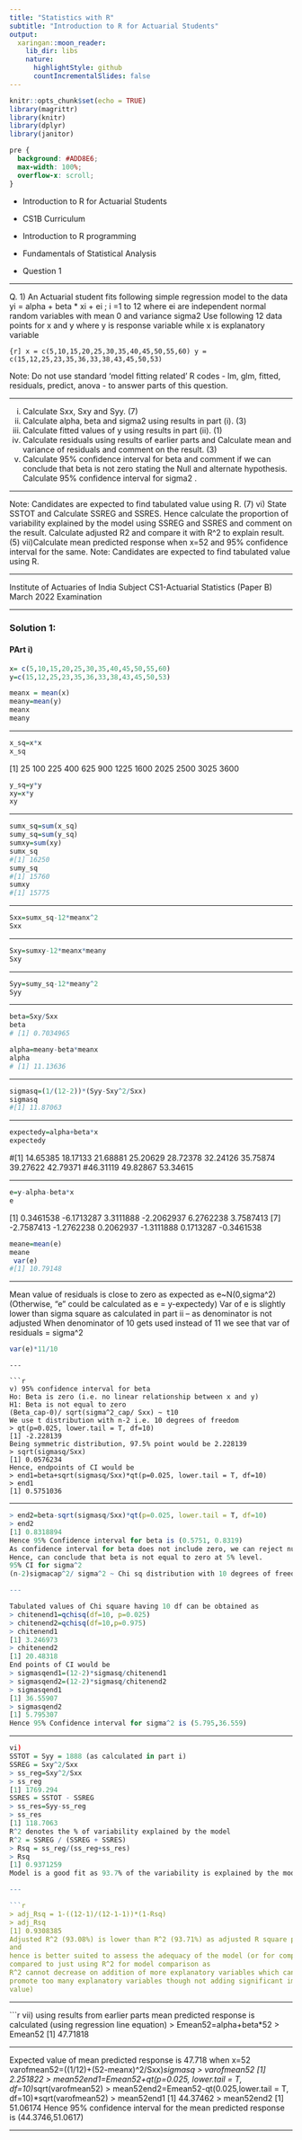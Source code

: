 ```yaml
---
title: "Statistics with R"
subtitle: "Introduction to R for Actuarial Students"
output:
  xaringan::moon_reader:
    lib_dir: libs
    nature:
      highlightStyle: github
      countIncrementalSlides: false
---
```


```r
knitr::opts_chunk$set(echo = TRUE)
library(magrittr)
library(knitr)
library(dplyr)
library(janitor)


```

```css
pre {
  background: #ADD8E6;
  max-width: 100%;
  overflow-x: scroll;
}
```

* Introduction to R for Actuarial Students

* CS1B Curriculum

* Introduction to R programming
* Fundamentals of Statistical Analysis

* Question 1

---

Q. 1) An Actuarial student fits following simple regression model to the data
yi = alpha + beta * xi + ei ; i =1 to 12
where ei are independent normal random variables with mean 0 and variance sigma2
Use following 12 data points for x and y 
where y is response variable while x is explanatory variable

```{r]
x = c(5,10,15,20,25,30,35,40,45,50,55,60)
y = c(15,12,25,23,35,36,33,38,43,45,50,53)
```

Note: Do not use standard ‘model fitting related’ R codes - lm, glm, fitted, residuals, 
predict, anova - to answer parts of this question.

---

i) Calculate Sxx, Sxy and Syy. (7)
ii) Calculate alpha, beta and sigma2
using results in part (i). (3)
iii) Calculate fitted values of y using results in part (ii). (1)
iv) Calculate residuals using results of earlier parts and Calculate mean and variance of 
residuals and comment on the result. (3)
v) Calculate 95% confidence interval for beta and comment if we can conclude that beta 
is not zero stating the Null and alternate hypothesis. Calculate 95% confidence interval 
for sigma2
.

--- 
 
Note: Candidates are expected to find tabulated value using R. (7)
vi) State SSTOT and Calculate SSREG and SSRES. Hence calculate the proportion of 
variability explained by the model using SSREG and SSRES and comment on the result. 
Calculate adjusted R2
and compare it with R^2 to explain result. (5)
vii)Calculate mean predicted response when x=52 and 95% confidence interval for the 
same. Note: Candidates are expected to find tabulated value using R. 

---

Institute of Actuaries of India
Subject CS1-Actuarial Statistics (Paper B)
March 2022 Examination

---


### Solution 1:

#### PArt i) 

```r
x= c(5,10,15,20,25,30,35,40,45,50,55,60)
y=c(15,12,25,23,35,36,33,38,43,45,50,53)
```

```r
meanx = mean(x)
meany=mean(y)
meanx
meany
```

---

```r
x_sq=x*x
x_sq
```

[1] 25 100 225 400 625 900 1225 1600 2025 2500 3025 3600
```r
y_sq=y*y
xy=x*y
xy
```

---

```r

sumx_sq=sum(x_sq)
sumy_sq=sum(y_sq)
sumxy=sum(xy)
sumx_sq
#[1] 16250
sumy_sq
#[1] 15760
sumxy
#[1] 15775
```

---

```r
Sxx=sumx_sq-12*meanx^2
Sxx
```

---

```r
Sxy=sumxy-12*meanx*meany
Sxy
```

---

```r
Syy=sumy_sq-12*meany^2
Syy

```

---


```r

beta=Sxy/Sxx
beta
# [1] 0.7034965

alpha=meany-beta*meanx
alpha
# [1] 11.13636

```

---


```r

sigmasq=(1/(12-2))*(Syy-Sxy^2/Sxx)
sigmasq
#[1] 11.87063


```

---


```r

expectedy=alpha+beta*x
expectedy

```

#[1] 14.65385 18.17133 21.68881 25.20629 28.72378 32.24126 35.75874 39.27622 42.79371 
#46.31119 49.82867 53.34615

---

```r

e=y-alpha-beta*x
e

```

[1] 0.3461538 -6.1713287 3.3111888 -2.2062937 6.2762238 3.7587413
[7] -2.7587413 -1.2762238 0.2062937 -1.3111888 0.1713287 -0.3461538


```r
meane=mean(e)
meane
 var(e)
#[1] 10.79148
```

---

Mean value of residuals is close to zero as expected as e~N(0,sigma^2)
(Otherwise, “e” could be calculated as e = y-expectedy)
Var of e is slightly lower than sigma square as calculated in part ii – as denominator is not adjusted
When denominator of 10 gets used instead of 11 we see that var of residuals = sigma^2 

```r
var(e)*11/10
```


```
---

```r

v) 95% confidence interval for beta
Ho: Beta is zero (i.e. no linear relationship between x and y)
H1: Beta is not equal to zero
(Beta_cap-0)/ sqrt(sigma^2_cap/ Sxx) ~ t10
We use t distribution with n-2 i.e. 10 degrees of freedom
> qt(p=0.025, lower.tail = T, df=10)
[1] -2.228139
Being symmetric distribution, 97.5% point would be 2.228139
> sqrt(sigmasq/Sxx)
[1] 0.0576234
Hence, endpoints of CI would be
> end1=beta+sqrt(sigmasq/Sxx)*qt(p=0.025, lower.tail = T, df=10)
> end1
[1] 0.5751036

```
---

```r

> end2=beta-sqrt(sigmasq/Sxx)*qt(p=0.025, lower.tail = T, df=10)
> end2
[1] 0.8318894
Hence 95% Confidence interval for beta is (0.5751, 0.8319)
As confidence interval for beta does not include zero, we can reject null hypothesis (viz. beta=0) and 
Hence, can conclude that beta is not equal to zero at 5% level.
95% CI for sigma^2
(n-2)sigmacap^2/ sigma^2 ~ Chi sq distribution with 10 degrees of freedom

---

Tabulated values of Chi square having 10 df can be obtained as
> chitenend1=qchisq(df=10, p=0.025)
> chitenend2=qchisq(df=10,p=0.975)
> chitenend1
[1] 3.246973
> chitenend2
[1] 20.48318
End points of CI would be
> sigmasqend1=(12-2)*sigmasq/chitenend1
> sigmasqend2=(12-2)*sigmasq/chitenend2
> sigmasqend1
[1] 36.55907
> sigmasqend2
[1] 5.795307
Hence 95% Confidence interval for sigma^2 is (5.795,36.559)

```
---

```r

vi)
SSTOT = Syy = 1888 (as calculated in part i)
SSREG = Sxy^2/Sxx 
> ss_reg=Sxy^2/Sxx
> ss_reg
[1] 1769.294
SSRES = SSTOT - SSREG
> ss_res=Syy-ss_reg
> ss_res
[1] 118.7063
R^2 denotes the % of variability explained by the model
R^2 = SSREG / (SSREG + SSRES)
> Rsq = ss_reg/(ss_reg+ss_res)
> Rsq
[1] 0.9371259
Model is a good fit as 93.7% of the variability is explained by the model.

---

```r

> adj_Rsq = 1-((12-1)/(12-1-1))*(1-Rsq)
> adj_Rsq
[1] 0.9308385
Adjusted R^2 (93.08%) is lower than R^2 (93.71%) as adjusted R square penalises for extra predictors 
and 
hence is better suited to assess the adequacy of the model (or for comparison between models) 
compared to just using R^2 for model comparison as 
R^2 cannot decrease on addition of more explanatory variables which can be undesirable (as it may 
promote too many explanatory variables though not adding significant improvement in the predicted 
value)
```
---

```r
vii)
using results from earlier parts mean predicted response is calculated (using regression line 
equation)
> Emean52=alpha+beta*52
> Emean52
[1] 47.71818

---
  
Expected value of mean predicted response is 47.718 when x=52
varofmean52=((1/12)+(52-meanx)^2/Sxx)*sigmasq
> varofmean52
[1] 2.251822
> mean52end1=Emean52+qt(p=0.025, lower.tail = T, df=10)*sqrt(varofmean52)
> mean52end2=Emean52-qt(0.025,lower.tail = T, df=10)*sqrt(varofmean52)
> mean52end1
[1] 44.37462
> mean52end2
[1] 51.06174
Hence 95% confidence interval for the mean predicted response is (44.3746,51.0617)

---

